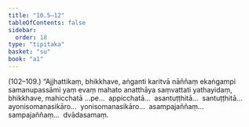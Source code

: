 ```yaml
---
title: "10.5–12"
tableOfContents: false
sidebar:
  order: 18
type: "tipitaka"
basket: "su"
book: "a1"
---
```



<DynamicBreadcrumb />

<Paragraph type="center" book="a1">
(102–109.)
</Paragraph>

<Paragraph number="214" book="a1">
“Ajjhattikaṃ, bhikkhave, aṅganti karitvā nāññaṃ ekaṅgampi samanupassāmi yaṃ evaṃ mahato anatthāya saṃvattati yathayidaṃ, bhikkhave, mahicchatā …pe…  appicchatā…  asantuṭṭhitā…  santuṭṭhitā…  ayonisomanasikāro…  yonisomanasikāro…  asampajaññaṃ…  sampajaññaṃ…  dvādasamaṃ.
</Paragraph>